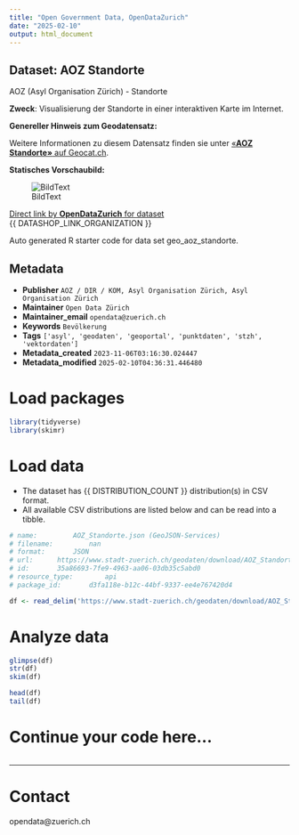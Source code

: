 ```yaml
---
title: "Open Government Data, OpenDataZurich"
date: "2025-02-10"
output: html_document
---
```


## Dataset: AOZ Standorte

AOZ (Asyl Organisation Zürich) - Standorte  

**Zweck**: Visualisierung der Standorte in einer interaktiven Karte im Internet.  

**Genereller Hinweis zum Geodatensatz:**


Weitere Informationen zu diesem Datensatz finden sie unter [«**AOZ Standorte»** auf Geocat.ch](https://www.geocat.ch/geonetwork/srv/ger/catalog.search#/metadata/884729c8-8872-473e-8816-dba4b1bf454d).				
			   

**Statisches Vorschaubild:**

![BildText](https://www.gis.stadt-zuerich.ch/zueriplan_docs/geocat/884729c8-8872-473e-8816-dba4b1bf454d.png)



[Direct link by **OpenDataZurich** for dataset](https://data.stadt-zuerich.ch/dataset/geo_aoz_standorte)<br>
{{ DATASHOP_LINK_ORGANIZATION }}

Auto generated R starter code for data set geo_aoz_standorte.

## Metadata

- **Publisher** `AOZ / DIR / KOM, Asyl Organisation Zürich, Asyl Organisation Zürich`
- **Maintainer** `Open Data Zürich`
- **Maintainer_email** `opendata@zuerich.ch`
- **Keywords** `Bevölk­erung`
- **Tags** `['asyl', 'geodaten', 'geoportal', 'punktdaten', 'stzh', 'vektordaten']`
- **Metadata_created** `2023-11-06T03:16:30.024447`
- **Metadata_modified** `2025-02-10T04:36:31.446480`


# Load packages

```r

library(tidyverse)
library(skimr)

```

# Load data

-   The dataset has {{ DISTRIBUTION_COUNT }} distribution(s) in CSV format.
-   All available CSV distributions are listed below and can be read into a tibble.

```r

# name: 		AOZ_Standorte.json (GeoJSON-Services)
# filename: 		nan
# format: 		JSON
# url: 		https://www.stadt-zuerich.ch/geodaten/download/AOZ_Standorte?format=geojson_link
# id: 		35a86693-7fe9-4963-aa06-03db35c5abd0
# resource_type: 		api
# package_id: 		d3fa118e-b12c-44bf-9337-ee4e767420d4

df <- read_delim('https://www.stadt-zuerich.ch/geodaten/download/AOZ_Standorte?format=geojson_link')


```

# Analyze data

```r

glimpse(df)
str(df)
skim(df)

head(df)
tail(df)

```

# Continue your code here...

```r

```

------------------------------------------------------------------------

# Contact

opendata@zuerich.ch
